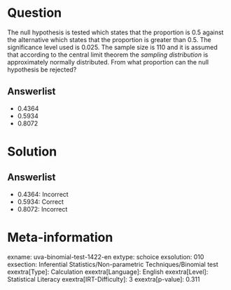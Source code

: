 Question
========

The null hypothesis is tested which states that the proportion is 0.5 against the alternative which states that the proportion is greater than 0.5. The significance level used is 0.025. The sample size is 110 and it is assumed that according to the central limit theorem the *sampling distribution* is approximately normally distributed. From what proportion can the null hypothesis be rejected?

Answerlist
----------

* 0.4364
* 0.5934
* 0.8072

Solution
========

Answerlist
----------

* 0.4364: Incorrect
* 0.5934: Correct
* 0.8072: Incorrect

Meta-information
================
exname: uva-binomial-test-1422-en
extype: schoice
exsolution: 010
exsection: Inferential Statistics/Non-parametric Techniques/Binomial test
exextra[Type]: Calculation
exextra[Language]: English
exextra[Level]: Statistical Literacy
exextra[IRT-Difficulty]: 3
exextra[p-value]: 0.311
